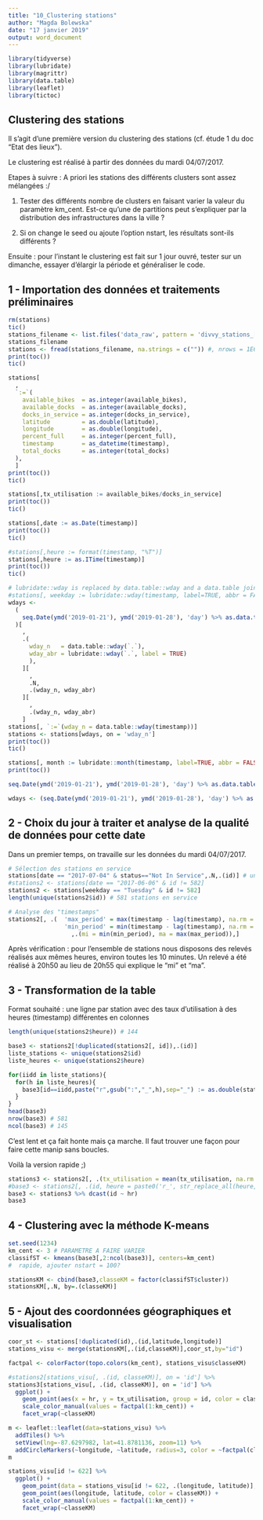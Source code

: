 ---
title: "10_Clustering stations"
author: "Magda Bolewska"
date: "17 janvier 2019"
output: word_document
---

```{r}
library(tidyverse)
library(lubridate)
library(magrittr)
library(data.table)
library(leaflet)
library(tictoc)
```

## Clustering des stations
Il s'agit d'une première version du clustering des stations (cf. étude 1 du doc "Etat des lieux").

Le clustering est réalisé à partir des données du mardi 04/07/2017.

Etapes à suivre : 
A priori les stations des différents clusters sont assez mélangées :/

1. Tester des différents nombre de clusters en faisant varier la valeur du paramètre km_cent.
Est-ce qu'une de partitions peut s'expliquer par la distribution des infrastructures dans la ville ?

2. Si on change le seed ou ajoute l'option nstart, les résultats sont-ils différents ?

Ensuite : pour l'instant le clustering est fait sur 1 jour ouvré, tester sur un dimanche, essayer d'élargir la période et généraliser le code.

## 1 - Importation des données et traitements préliminaires
```{r}
rm(stations)
tic()
stations_filename <- list.files('data_raw', pattern = 'divvy_stations_[0-9]{4}(_[0-9]{2}){2}_.*\\.csv', full.names = TRUE) %>% max()
stations_filename
stations <- fread(stations_filename, na.strings = c("")) #, nrows = 1E6)
print(toc())
tic()

stations[
  , 
  `:=`(
    available_bikes  = as.integer(available_bikes),
    available_docks  = as.integer(available_docks),
    docks_in_service = as.integer(docks_in_service),
    latitude         = as.double(latitude),
    longitude        = as.double(longitude),
    percent_full     = as.integer(percent_full),
    timestamp        = as_datetime(timestamp),
    total_docks      = as.integer(total_docks)
  ), 
  ]
print(toc())
tic()

stations[,tx_utilisation := available_bikes/docks_in_service]
print(toc())
tic()

stations[,date := as.Date(timestamp)]
print(toc())
tic()

#stations[,heure := format(timestamp, "%T")]
stations[,heure := as.ITime(timestamp)]
print(toc())
tic()

# lubridate::wday is replaced by data.table::wday and a data.table join for higher performance 
#stations[, weekday := lubridate::wday(timestamp, label=TRUE, abbr = FALSE)]
wdays <- 
  (
    seq.Date(ymd('2019-01-21'), ymd('2019-01-28'), 'day') %>% as.data.table()
  )[
    , 
    .(
      wday_n   = data.table::wday(`.`),
      wday_abr = lubridate::wday(`.`, label = TRUE)
      ),
    ][
      , 
      .N, 
      .(wday_n, wday_abr)
    ][
      , 
      .(wday_n, wday_abr)
    ]
stations[, `:=`(wday_n = data.table::wday(timestamp))]
stations <- stations[wdays, on = 'wday_n']
print(toc())
tic()

stations[, month := lubridate::month(timestamp, label=TRUE, abbr = FALSE)]
print(toc())
```
```{r}
seq.Date(ymd('2019-01-21'), ymd('2019-01-28'), 'day') %>% as.data.table() -> a

wdays <- (seq.Date(ymd('2019-01-21'), ymd('2019-01-28'), 'day') %>% as.data.table())[, .(wday_n = data.table::wday(`.`), wday_abr = lubridate::wday(`.`, label = TRUE)),][, .N , .(wday_n, wday_abr)][, .(wday_n, wday_abr)]

```

## 2 - Choix du jour à traiter et analyse de la qualité de données pour cette date
Dans un premier temps, on travaille sur les données du mardi 04/07/2017.
```{r}

# Sélection des stations en service
stations[date == "2017-07-04" & status=="Not In Service",.N,.(id)] # une seule station est concernée, id = 582
#stations2 <- stations[date == "2017-06-06" & id != 582]
stations2 <- stations[weekday == "Tuesday" & id != 582]
length(unique(stations2$id)) # 581 stations en service

# Analyse des "timestamps"
stations2[, .(  'max_period' = max(timestamp - lag(timestamp), na.rm = TRUE),
                'min_period' = min(timestamp - lag(timestamp), na.rm = TRUE)),.(id)][
                  ,.(mi = min(min_period), ma = max(max_period)),]
```
Après vérification : pour l'ensemble de stations nous disposons des relevés réalisés aux mêmes heures, environ toutes les 10 minutes. Un relevé a été réalisé à 20h50 au lieu de 20h55 qui explique le "mi" et "ma".

## 3 - Transformation de la table
Format souhaité : une ligne par station avec des taux d'utilisation à des heures (timestamp) différentes en colonnes
```{r eval=FALSE}
length(unique(stations2$heure)) # 144 

base3 <- stations2[!duplicated(stations2[, id]),.(id)]
liste_stations <- unique(stations2$id)
liste_heures <- unique(stations2$heure)

for(iidd in liste_stations){
  for(h in liste_heures){
    base3[id==iidd,paste("r",gsub(":","_",h),sep="_") := as.double(stations2[id==iidd & heure==h,.(tx_utilisation)])]
  }
}
head(base3)
nrow(base3) # 581
ncol(base3) # 145
```
C'est lent et ça fait honte mais ça marche. Il faut trouver une façon pour faire cette manip sans boucles.

Voilà la version rapide ;)
```{r}
stations3 <- stations2[, .(tx_utilisation = mean(tx_utilisation, na.rm = TRUE)), .(id, hr = hour(timestamp))][hr > 6 | hr < 3]
#base3 <- stations2[, .(id, heure = paste0('r_', str_replace_all(heure, ':', '_')), tx_utilisation)] %>% dcast(id~heure)
base3 <- stations3 %>% dcast(id ~ hr)
base3
```
## 4 - Clustering avec la méthode K-means
```{r}
set.seed(1234)
km_cent <- 3 # PARAMETRE A FAIRE VARIER
classifST <- kmeans(base3[,2:ncol(base3)], centers=km_cent) 
#  rapide, ajouter nstart = 100?

stationsKM <- cbind(base3,classeKM = factor(classifST$cluster))
stationsKM[,.N, by=.(classeKM)]
```

## 5 - Ajout des coordonnées géographiques et visualisation
```{r}
coor_st <- stations[!duplicated(id),.(id,latitude,longitude)]
stations_visu <- merge(stationsKM[,.(id,classeKM)],coor_st,by="id")

factpal <- colorFactor(topo.colors(km_cent), stations_visu$classeKM)
```

```{r}
#stations2[stations_visu[, .(id, classeKM)], on = 'id'] %>% 
stations3[stations_visu[, .(id, classeKM)], on = 'id'] %>% 
  ggplot() +
    geom_point(aes(x = hr, y = tx_utilisation, group = id, color = classeKM), alpha = .1) +
    scale_color_manual(values = factpal(1:km_cent)) +
    facet_wrap(~classeKM)
```

```{r}
m <- leaflet::leaflet(data=stations_visu) %>%
  addTiles() %>%
  setView(lng=-87.6297982, lat=41.8781136, zoom=11) %>%
  addCircleMarkers(~longitude, ~latitude, radius=3, color = ~factpal(classeKM))
m
```

```{r}
stations_visu[id != 622] %>% 
  ggplot() +
    geom_point(data = stations_visu[id != 622, .(longitude, latitude)], aes(longitude, latitude), color = 'gray') +
    geom_point(aes(longitude, latitude, color = classeKM)) +
    scale_color_manual(values = factpal(1:km_cent)) +
    facet_wrap(~classeKM)
```

